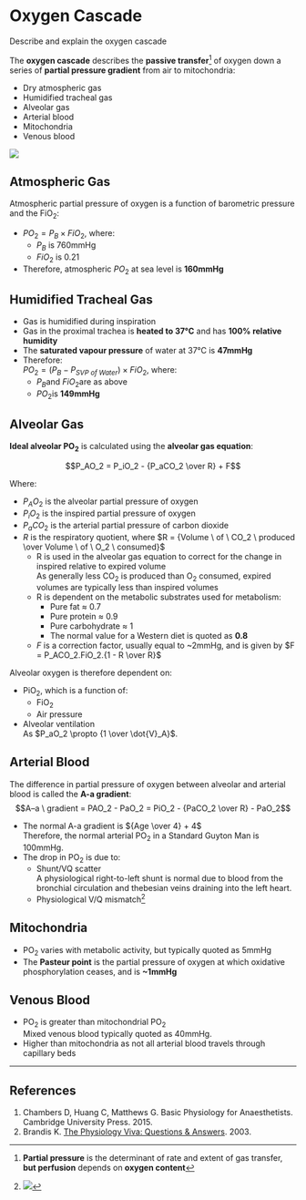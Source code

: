 # Oxygen Cascade

:::dual
Describe and explain the oxygen cascade
:::

The **oxygen cascade** describes the **passive transfer**^[**Partial pressure** is the determinant of rate and extent of gas transfer, **but perfusion** depends on **oxygen content**] of oxygen down a series of **partial pressure gradient** from air to mitochondria:

* Dry atmospheric gas
* Humidified tracheal gas
* Alveolar gas
* Arterial blood
* Mitochondria
* Venous blood


<img src="/resources/o2cascade.svg">


## Atmospheric Gas

Atmospheric partial pressure of oxygen is a function of barometric pressure and the FiO~2~:

* $PO_2 = P_B \times FiO_2$, where:
    * $P_B$ is 760mmHg
    * $FiO_2$ is 0.21
* Therefore, atmospheric $PO_2$ at sea level is **160mmHg**

## Humidified Tracheal Gas

* Gas is humidified during inspiration
* Gas in the proximal trachea is **heated to 37°C** and has **100% relative humidity**
* The **saturated vapour pressure** of water at 37°C is **47mmHg**
* Therefore:\
$PO_2 = (P_B - P_{SVP \ of \ Water}) \times FiO_2$, where:
    * $P_B$and $FiO_2$are as above
    * $PO_2$is **149mmHg**


## Alveolar Gas

**Ideal alveolar PO~2~** is calculated using the **alveolar gas equation**:

$$P_AO_2 = P_iO_2 - {P_aCO_2 \over R} + F$$

Where:

* $P_AO_2$ is the alveolar partial pressure of oxygen
* $P_iO_2$ is the inspired partial pressure of oxygen
* $P_aCO_2$ is the arterial partial pressure of carbon dioxide
* $R$ is the respiratory quotient, where $R = {Volume \ of \ CO_2 \ produced \over Volume \ of \ O_2 \ consumed}$
    * R is used in the alveolar gas equation to correct for the change in inspired relative to expired volume\
    As generally less CO~2~ is produced than O~2~ consumed, expired volumes are typically less than inspired volumes
    * R is dependent on the metabolic substrates used for metabolism: 
        * Pure fat ≈ 0.7
        * Pure protein ≈ 0.9
        * Pure carbohydrate ≈ 1
        * The normal value for a Western diet is quoted as **0.8**
  * $F$ is a correction factor, usually equal to ~2mmHg, and is given by $F = P_ACO_2.FiO_2.{1 - R \over R}$


Alveolar oxygen is therefore dependent on:

* PiO~2~, which is a function of:
    * FiO~2~
    * Air pressure
* Alveolar ventilation\
As $P_aO_2 \propto {1 \over \dot{V}_A}$.


## Arterial Blood

The difference in partial pressure of oxygen between alveolar and arterial blood is called the **A-a gradient**:
$$A–a \ gradient = PAO_2 - PaO_2 = PiO_2 - {PaCO_2 \over R}  - PaO_2$$


* The normal A-a gradient is ${Age \over 4} + 4$\
Therefore, the normal arterial PO~2~ in a Standard Guyton Man is 100mmHg.
* The drop in PO~2~ is due to:
    * Shunt/VQ scatter\
    A physiological right-to-left shunt is normal due to blood from the bronchial circulation and thebesian veins draining into the left heart.
    * Physiological V/Q mismatch^[<img src="/resources/regional-ventilation-and-perfusion.svg">]
 
## Mitochondria

* PO~2~ varies with metabolic activity, but typically quoted as 5mmHg
* The **Pasteur point** is the partial pressure of oxygen at which oxidative phosphorylation ceases, and is **~1mmHg**

## Venous Blood

* PO~2~ is greater than mitochondrial PO~2~\
Mixed venous blood typically quoted as 40mmHg.
* Higher than mitochondria as not all arterial blood travels through capillary beds

---

## References

1. Chambers D, Huang C, Matthews G. Basic Physiology for Anaesthetists. Cambridge University Press. 2015.
2. Brandis K. [The Physiology Viva: Questions & Answers](http://www.anaesthesiamcq.com/vivabook.php). 2003.
